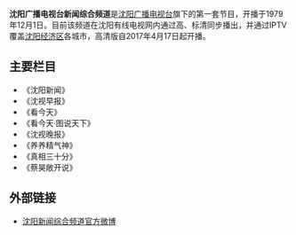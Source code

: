 {{TV channel|[[沈阳广播电视台|沈阳广播电视台]]}}
{{unreferenced|time=2015-02-13T18:56+08:00}}
{{頻道資訊
| 頻道名稱         = 沈阳广播电视台新闻综合频道
| 頻道圖片檔案     = SRTV Logo.jpg
| 頻道圖片尺寸     = 160px
| 頻道圖片名稱     =
| 所屬國家         = {{PRC}}
| 總部所在         = {{CHN}}辽宁沈阳
| 播放地區         = [[辽宁省|辽宁省]][[沈阳市|沈阳市]]
| 開播日期         = 1979年12月1日
| 停播日期         =
| 收視率           =
| 收視率調查時間   =
| 收視率資料來源   =
| 頻道口號         = 
| 擁有者           = [[沈阳广播电视台|沈阳广播电视台]]
| 持股者           =
| 前頻道名稱       = 沈阳电视台一套<br>沈阳电视台时政频道<br>沈阳电视台新闻频道
| 被取代名稱       =
| 集團同類頻道     = 
| 重播服務頻道     =
| 有線電視供應商01 = 北方广电遼寧有线（瀋陽）
| 有線電視頻道數01 = 3
| 数字电视供应商01  = 沈阳地面数字电视
| 数字电视频道数01  = 498MHz
| 数字电视供应商02  = [[沈阳市|沈阳市]][[康平县|康平县]]
| 数字电视频道数02  = 610MHz、682MHz
| 数字电视供应商03  = [[沈阳市|沈阳市]][[辽中区|辽中区]]
| 数字电视频道数03  = 690MHz
| 数字电视供应商04  = [[沈阳市|沈阳市]][[法库县|法库县]]
| 数字电视频道数04  = 203MHz
| 数字电视供应商05  = [[沈阳市|沈阳市]][[沈北新区|沈北新区]]
| 数字电视频道数05  = 171MHz
| 数字电视供应商06  = [[沈阳市|沈阳市]][[新民市|新民市]]
| 数字电视频道数06  = 474MHz
| 数字电视供应商07  = [[沈阳市|沈阳市]][[苏家屯区|苏家屯区]]
| 数字电视频道数07  = 195MHz
| 線上收看網站01   = 官网直播
| 線上收看網址01   = [https://web.archive.org/web/20150127055650/http://www.csytv.com/kuanpin/zhibo/ 网上直播]
| 線上收看網站02   = 
| 線上收看網址02   = 
| 頻道官方網站     = http://www.csytv.com/
| 備註             =
|}}

'''沈阳广播电视台新闻综合频道'''是[[沈阳广播电视台|沈阳广播电视台]]旗下的第一套节目，开播于1979年12月1日。目前该频道在沈阳有线电视网内通过高、标清同步播出，并通过IPTV覆盖[[沈阳经济区|沈阳经济区]]各城市，高清版自2017年4月17日起开播。

== 主要栏目 ==
* 《沈阳新闻》
* 《沈视早报》
* 《看今天》
* 《看今天·图说天下》
* 《沈视晚报》
* 《养养精气神》
* 《真相三十分》
* 《蔡昊敞开说》

== 外部链接 ==
*[http://weibo.com/SRTVNews 沈阳新闻综合频道官方微博]
{{沈阳广播电视台}}